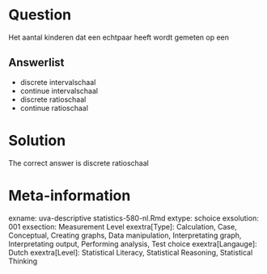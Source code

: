 Question
========

Het aantal kinderen dat een echtpaar heeft wordt gemeten op een 

Answerlist
----------
* discrete intervalschaal
* continue intervalschaal
* discrete ratioschaal
* continue ratioschaal

Solution
========

The correct answer is  discrete ratioschaal 

Meta-information
================
exname: uva-descriptive statistics-580-nl.Rmd 
extype: schoice 
exsolution: 001 
exsection: Measurement Level
exextra[Type]: Calculation, Case, Conceptual, Creating graphs, Data manipulation, Interpretating graph, Interpretating output, Performing analysis, Test choice 
exextra[Langauge]: Dutch 
exextra[Level]: Statistical Literacy, Statistical Reasoning, Statistical Thinking 
